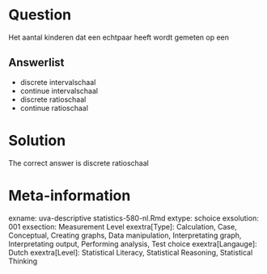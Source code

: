 Question
========

Het aantal kinderen dat een echtpaar heeft wordt gemeten op een 

Answerlist
----------
* discrete intervalschaal
* continue intervalschaal
* discrete ratioschaal
* continue ratioschaal

Solution
========

The correct answer is  discrete ratioschaal 

Meta-information
================
exname: uva-descriptive statistics-580-nl.Rmd 
extype: schoice 
exsolution: 001 
exsection: Measurement Level
exextra[Type]: Calculation, Case, Conceptual, Creating graphs, Data manipulation, Interpretating graph, Interpretating output, Performing analysis, Test choice 
exextra[Langauge]: Dutch 
exextra[Level]: Statistical Literacy, Statistical Reasoning, Statistical Thinking 
